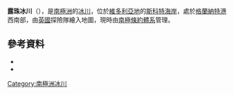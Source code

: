 {{Coord|77|1|S|162|22|E|source:GNIS|display=title}}

'''露珠冰川'''（{{lang-en|Dewdrop Glacier}}），是[[南極洲|南極洲]]的[[冰川|冰川]]，位於[[維多利亞地|維多利亞地]]的[[斯科特海岸|斯科特海岸]]，處於[[格蘭納特港|格蘭納特港]]西南部，由[[英國|英國]]探險隊繪入地圖，現時由[[南極條約體系|南極條約體系]]管理。

==參考資料==
*{{cite gnis | type = antarid | id = 3818| name = Dewdrop Glacier| accessdate = 2012-01-17}}
*{{usgs-gazetteer|id=3818}}

{{DEFAULTSORT:Dewdrop Glacier}}
[[Category:南極洲冰川|Category:南極洲冰川]]


{{ScottCoast-geo-stub}}